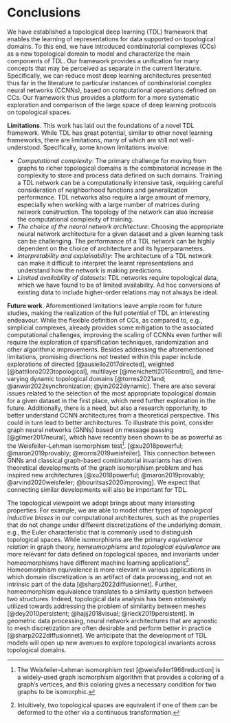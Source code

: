 # Conclusions

We have established a topological deep learning (TDL) framework that enables the learning of representations for data supported on topological domains. To this end, we have introduced combinatorial complexes (CCs) as a new topological domain to model and characterize the main components of TDL. Our framework provides a unification for many concepts that may be perceived as separate in the current literature. Specifically, we can reduce most deep learning architectures presented thus far in the literature to particular instances of combinatorial complex neural networks (CCNNs), based on computational operations defined on CCs. Our framework thus provides a platform for a more systematic exploration and comparison of the large space of deep learning protocols on topological spaces.

**Limitations**. This work has laid out the foundations of a novel TDL framework. While TDL has great potential, similar to other novel learning frameworks, there are limitations, many of which are still not well-understood. Specifically, some known limitations involve:

- *Computational complexity*: The primary challenge for moving from graphs to richer topological domains is the combinatorial increase in the complexity to store and process data defined on such domains. Training a TDL network can be a computationally intensive task, requiring careful consideration of neighborhood functions and generalization performance. TDL networks also require a large amount of memory, especially when working with a large number of matrices during network construction. The topology of the network can also increase the computational complexity of training.
- *The choice of the neural network architecture*: Choosing the appropriate neural network architecture for a given dataset and a given learning task can be challenging. The performance of a TDL network can be highly dependent on the choice of architecture and its hyperparameters. 
- *Interpretability and explainability*: The architecture of a TDL network can make it difficult to interpret the learnt representations and understand how the network is making predictions. 
- *Limited availability of datasets*: TDL networks require topological data, which we have found to be of limited availability. Ad hoc conversions of existing data to include higher-order relations may not always be ideal.

**Future work**. Aforementioned limitations leave ample room for future studies, making the realization of the full potential of TDL an interesting endeavour. While the flexible definition of CCs, as compared to, e.g., simplicial complexes, already provides some mitigation to the associated computational challenges, improving the scaling of CCNNs even further will require the exploration of sparsification techniques, randomization and other algorithmic improvements. Besides addressing the aforementioned limitations, promising directions not treated within this paper include explorations of directed [@ausiello2017directed], weighted [@battiloro2023topological], multilayer [@menichetti2016control], and time-varying dynamic topological domains [@torres2021and; @anwar2022synchronization; @yin2022dynamic]. There are also several issues related to the selection of the most appropriate topological domain for a given dataset in the first place, which need further exploration in the future. Additionally, there is a need, but also a research opportunity, to better understand CCNN architectures from a theoretical perspective. This could in turn lead to better architectures. To illustrate this point, consider graph neural networks (GNNs) based on message passing [@gilmer2017neural], which have recently been shown to be as powerful as the Weisfeiler--Lehman isomorphism test^[The Weisfeiler--Lehman isomorphism test [@weisfeiler1968reduction] is a widely-used graph isomorphism algorithm that provides a coloring of a graph's vertices, and this coloring gives a necessary condition for two graphs to be isomorphic.]. [@xu2018powerful; @maron2019provably; @morris2019weisfeiler]. This connection between GNNs and classical graph-based combinatorial invariants has driven theoretical developments of the graph isomorphism problem and has inspired new architectures [@xu2018powerful; @maron2019provably; @arvind2020weisfeiler; @bouritsas2020improving]. We expect that connecting similar developments will also be important for TDL.

The topological viewpoint we adopt brings about many interesting properties. For example, we are able to model other types of *topological inductive biases* in our computational architectures, such as the properties that do not change under different discretizations of the underlying domain, e.g., the Euler characteristic that is commonly used to distinguish topological spaces. While isomorphisms are the primary *equivalence relation* in graph theory, *homeomorphisms* and *topological equivalence* are more relevant for data defined on topological spaces, and invariants under homeomorphisms have different machine learning applications^[Intuitively, two topological spaces are equivalent if one of them can be deformed to the other via a continuous transformation.]. Homeomorphism equivalence is more relevant in various applications in which domain discretization is an artifact of data processing, and not an intrinsic part of the data [@sharp2022diffusionnet]. Further, homeomorphism equivalence translates to a similarity question between two structures. Indeed, topological data analysis has been extensively utilized towards addressing the problem of similarity between meshes [@dey2010persistent; @hajij2018visual; @rieck2019persistent]. In geometric data processing, neural network architectures that are agnostic to mesh discretization are often desirable and perform better in practice [@sharp2022diffusionnet]. We anticipate that the development of TDL models will open up new avenues to explore topological invariants across topological domains.
